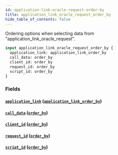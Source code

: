 ```yaml
---
id: application-link-oracle-request-order-by
title: application_link_oracle_request_order_by
hide_table_of_contents: false
---
```



Ordering options when selecting data from "application_link_oracle_request".

```graphql
input application_link_oracle_request_order_by {
  application_link: application_link_order_by
  call_data: order_by
  client_id: order_by
  request_id: order_by
  script_id: order_by
}
```


### Fields

#### [`application_link`](#) ([`application_link_order_by`](../inputs/application-link-order-by))




#### [`call_data`](#) ([`order_by`](../enums/order-by))




#### [`client_id`](#) ([`order_by`](../enums/order-by))




#### [`request_id`](#) ([`order_by`](../enums/order-by))




#### [`script_id`](#) ([`order_by`](../enums/order-by))






